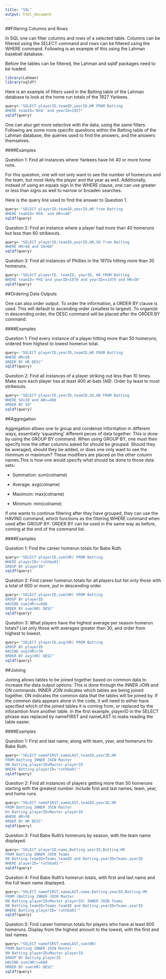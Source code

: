 ```yaml
---
title: "SQL"
output: html_document
---
```


##Filtering Columns and Rows

In SQL one can filter columns and rows of a selected table. Columns can be filtered using the SELECT command and rows can be filtered using the WHERE command. Following is an example of this using the Lahman baseball database.

Before the tables can be filtered, the Lahman and sqldf packages need to be loaded.

```r
library(Lahman)
library(sqldf)
```

Here is an example of filters used in the Batting table of the Lahman database to look at the home run totals of the 1927 Yankees.

```r
query<-"SELECT playerID,teamID,yearID,HR FROM Batting
WHERE teamID='NYA' and yearID=1927"
sqldf(query)
```

One can also get more selective with the data, using the same filters. Following are some more specific questions within the Batting table of the Lahman database, the queries used to find the answers, and the answers themselves.

####Examples

Question 1: Find all instances where Yankees have hit 40 or more home runs.

For this question, one will not only want to see the number of homeruns and the team, but most likely the player and the year as well. Additionally, instead of using an equals sign in the WHERE clause, one can use greater or less than signs as well to narrow or broaden searches. 

Here is the query line used to find the answer to Question 1.

```r
query<-"SELECT playerID,teamID,yearID,HR from Batting
WHERE teamID='NYA' and HR>=40"
sqldf(query)
```

Question 2: Find an instance where a player had more than 40 homeruns but less than 60 strikeouts.

```r
query<-"SELECT playerID,teamID,yearID,HR,SO from Batting
WHERE HR>40 and SO<60"
sqldf(query)
```

Question 3: Find all instances of Phillies in the 1970s hitting more than 30 homeruns.

```r
query<-"SELECT playerID, teamID, yearID, HR FROM Batting
WHERE teamID='PHI'and yearID>1970 and yearID<=1979 and HR>30"
sqldf(query)
```

##Ordering Data Outputs

One can also order output. To order the information, a ORDER BY clause is used. This will default to ascending order (smallest to largest). To organize in descending order, the DESC command will be placed after the ORDER BY command.

####Examples

Question 1: Find every instance of a player hitting more than 50 homeruns, ordered from highest to lowest homerun total.

```r
query<-"SELECT playerID,yearID,teamID,HR FROM Batting
WHERE HR>50
ORDER BY HR DESC"
sqldf(query)
```

Question 2: Find all instances of a player striking out less than 10 times. Make sure each player has at least 400 at-bats (AB). Order by least to most strikeouts.

```r
query<-"SELECT playerID,yearID,teamID,SO,AB FROM Batting
WHERE SO<10 and AB>=400
ORDER BY SO"
sqldf(query)
```

##Aggregation

Aggregation allows one to group and condense information in different ways, essentially 'squashing' different peces of data together. This is done by using the GROUP BY command. When using GROUP BY, one must then specify how the other columns asked for should be grouped. Should they be averaged, should they be added, or does one only want to see the minimum or maximum? These modifiers are placed on the other column names.This is how one would specify what should be done to those data sets:

* Summation: sum(colname)

* Average: avg(colname)

* Maximum: max(colname)

* Minimum: min(colname)

If one wants to continue filtering after they have grouped, they can use the HAVING command, which functions as the filtering WHERE command when used after GROUP BY. ORDER BY can be used in the same way as before, coming at the end of the command list.

####Examples

Question 1: Find the career homerun totals for Babe Ruth.

```r
query<-"SELECT playerID,sum(HR) FROM Batting 
WHERE playerID='ruthba01'
GROUP BY playerID"
sqldf(query)
```

Question 2: Find career homerun totals for all players but list only those with a total of 600 or more, put in descending order.

```r
query<-"SELECT playerID,sum(HR) FROM Batting
GROUP BY playerID
HAVING sum(HR)>=600
ORDER BY sum(HR) DESC"
sqldf(query)
```

Question 3: What players have the highest average per season homerun totals? List only those with averages greater than 30, and order from highest to lowest.

```r
query<-"SELECT playerID,avg(HR) FROM Batting
GROUP BY playerID
HAVING avg(HR)>30
ORDER BY avg(HR) DESC"
sqldf(query)
```

##Joining

Joining allows tables to be joined together based on common data to increase the data output options. This is done through the INNER JOIN and ON commands. INNER JOIN indicates which tables are being joined together. ON indicates the common data that the tables will be joined by. If the common data appears alone in the code, it will need to either have specified which of the joined tables it is coming from, or replaced by the inforamtion from another table. In the first example, playerID in the SELECT phrase was replaced by nameFIRST and nameLAST to make reading the table easier.

####Examples

Question 1: First and last name, along with team, year, and homeruns for Babe Ruth. 

```r
query<-"SELECT nameFIRST,nameLAST,teamID,yearID,HR 
FROM Batting INNER JOIN Master
ON Batting.playerID=Master.playerID
WHERE Batting.playerID='ruthba01'"
sqldf(query)
```

Question 2: Find all instances of players getting more than 50 homeruns starting with the greatest number. Include first and last names, team, year, and home runs.

```r
query<-"SELECT nameFIRST,nameLAST,teamID,yearID,HR
FROM Batting INNER JOIN Master
On Batting.playerID=Master.playerID
WHERE HR>50
ORDER BY HR DESC"
sqldf(query)
```

Question 3: Find Babe Ruth's homeruns by season, with the team name displayed.

```r
query<-"SELECT playerID,name,Batting.yearID,Batting.HR
FROM Batting INNER JOIN Teams
ON Batting.teamID=Teams.teamID and Batting.yearID=Teams.yearID
WHERE playerID='ruthba01'"
sqldf(query)
```

Question 4: Find Babe Ruth's homerun totals, with first and last name and the full team name displayed.

```r
query<-"SELECT nameFIRST,nameLAST,name,Batting.yearID,Batting.HR 
FROM (Batting INNER JOIN Master
ON Batting.playerID=Master.playerID) INNER JOIN Teams 
ON Batting.teamID=Teams.teamID and Batting.yearID=Teams.yearID
WHERE Batting.playerID='ruthba01'"
sqldf(query)
```

Question 5: Find career homerun totals for players who have at least 600 homeruns. Display from the highest amount to the lowest, with the first and last names.

```r
query<-"SELECT nameFIRST,nameLAST,sum(HR)
FROM Batting INNER JOIN Master
ON Batting.playerID=Master.playerID
GROUP BY Batting.playerID
HAVING sum(HR)>=600
ORDER BY sum(HR) DESC"
sqldf(query)
```




